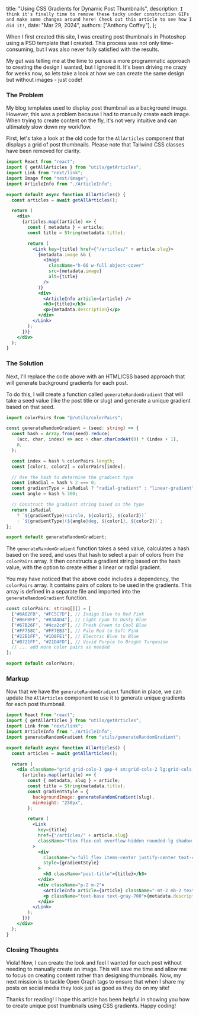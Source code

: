   title: "Using CSS Gradients for Dynamic Post Thumbnails",
  description: `I think it's finally time to remove these tacky under construction GIFs and make some changes around here! Check out this article to see how I did it!`,
  date: "Mar 29, 2024",
  authors: ["Anthony Coffey"],
};

When I first created this site, I was creating post thumbnails in Photoshop using
a PSD template that I created. This process was not only time-consuming, but I was also never fully satisfied with the results.

My gut was telling me at the time to pursue a more programmatic approach to creating the design I wanted, but I ignored it.
It's been driving me crazy for weeks now, so lets take a look at how we can create the same design but without images - just code!

### The Problem

My blog templates used to display post thumbnail as a background image. However, this was a problem because I had to manually
create each image. When trying to create content on the fly, it's not very intuitive and can ultimately slow down my workflow.

First, let's take a look at the old code for the `AllArticles` component that displays a grid of post thumbnails. Please note that Tailwind CSS classes have been removed for clarity.

```jsx
import React from "react";
import { getAllArticles } from "utils/getArticles";
import Link from "next/link";
import Image from "next/image";
import ArticleInfo from "./ArticleInfo";

export default async function AllArticles() {
  const articles = await getAllArticles();

  return (
    <div>
      {articles.map((article) => {
        const { metadata } = article;
        const title = String(metadata.title);

        return (
          <Link key={title} href={"/articles/" + article.slug}>
            {metadata.image && (
              <Image
                className="h-66 w-full object-cover"
                src={metadata.image}
                alt={title}
              />
            )}
            <div>
              <ArticleInfo article={article} />
              <h3>{title}</h3>
              <p>{metadata.description}</p>
            </div>
          </Link>
        );
      })}
    </div>
  );
}
```

### The Solution

Next, I'll replace the code above with an HTML/CSS based approach that will generate background gradients for each post.

To do this, I will create a function called `generateRandomGradient` that will take a seed value (like the post title or slug) and generate a unique gradient based on that seed.

```typescript
import colorPairs from "@/utils/colorPairs";

const generateRandomGradient = (seed: string) => {
  const hash = Array.from(seed).reduce(
    (acc, char, index) => acc + char.charCodeAt(0) * (index + 1),
    0,
  );

  const index = hash % colorPairs.length;
  const [color1, color2] = colorPairs[index];

  // Use the hash to determine the gradient type
  const isRadial = hash % 2 === 0;
  const gradientType = isRadial ? "radial-gradient" : "linear-gradient";
  const angle = hash % 360;

  // Construct the gradient string based on the type
  return isRadial
    ? `${gradientType}(circle, ${color1}, ${color2})`
    : `${gradientType}(${angle}deg, ${color1}, ${color2})`;
};

export default generateRandomGradient;
```

The `generateRandomGradient` function takes a seed value, calculates a hash based on the seed, and uses that hash to select a pair of colors from the `colorPairs` array.
It then constructs a gradient string based on the hash value, with the option to create either a linear or radial gradient.

You may have noticed that the above code includes a dependency, the `colorPairs` array. It contains pairs of colors to be used in the gradients. This array is defined in a separate file and
imported into the `generateRandomGradient` function.

```typescript
const colorPairs: string[][] = [
  ["#6A82FB", "#FC5C7D"], // Indigo Blue to Red Pink
  ["#B6FBFF", "#83A4D4"], // Light Cyan to Dusty Blue
  ["#67B26F", "#4ca2cd"], // Fresh Green to Cool Blue
  ["#FF758C", "#FF7EB3"], // Pale Red to Soft Pink
  ["#22E1FF", "#1D8FE1"], // Electric Blue to Blue
  ["#B721FF", "#21D4FD"], // Vivid Purple to Bright Turquoise
  // ... add more color pairs as needed
];

export default colorPairs;
```

### Markup

Now that we have the `generateRandomGradient` function in place, we can update the `AllArticles` component to use it to generate unique gradients for each post thumbnail.

```jsx
import React from "react";
import { getAllArticles } from "utils/getArticles";
import Link from "next/link";
import ArticleInfo from "./ArticleInfo";
import generateRandomGradient from "utils/generateRandomGradient";

export default async function AllArticles() {
  const articles = await getAllArticles();

  return (
    <div className="grid grid-cols-1 gap-4 sm:grid-cols-2 lg:grid-cols-3 px-4 sm:px-0">
      {articles.map((article) => {
        const { metadata, slug } = article;
        const title = String(metadata.title);
        const gradientStyle = {
          backgroundImage: generateRandomGradient(slug),
          minHeight: "250px",
        };

        return (
          <Link
            key={title}
            href={"/articles/" + article.slug}
            className="flex flex-col overflow-hidden rounded-lg shadow-sm transition-shadow duration-200 hover:shadow-lg"
          >
            <div
              className="w-full flex items-center justify-center text-center p-4"
              style={gradientStyle}
            >
              <h3 className="post-title">{title}</h3>
            </div>
            <div className="p-2 m-2">
              <ArticleInfo article={article} className="-mt-2 mb-2 text-xs" />
              <p className="text-base text-gray-700">{metadata.description}</p>
            </div>
          </Link>
        );
      })}
    </div>
  );
}
```

### Closing Thoughts

Viola! Now, I can create the look and feel I wanted for each post without needing to manually create an image. This will save me time and allow me to focus on creating content rather than designing thumbnails.
Now, my next mission is to tackle Open Graph tags to ensure that when I share my posts on social media they look just as good as they do on my site!

Thanks for reading! I hope this article has been helpful in showing you how to create unique post thumbnails using CSS gradients. Happy coding!
